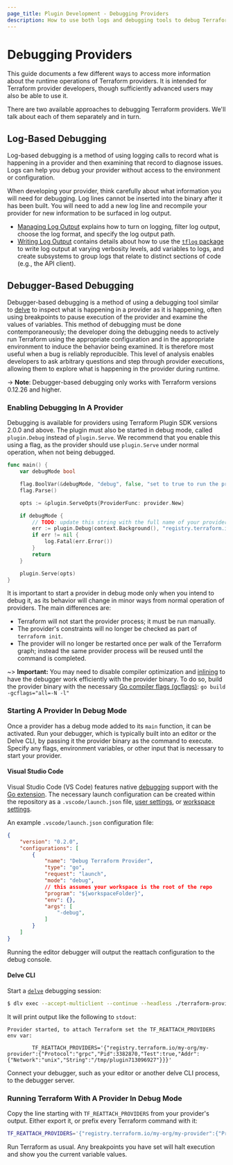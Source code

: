 ```yaml
---
page_title: Plugin Development - Debugging Providers
description: How to use both logs and debugging tools to debug Terraform providers.
---
```


# Debugging Providers

This guide documents a few different ways to access more information about the
runtime operations of Terraform providers. It is intended for Terraform
provider developers, though sufficiently advanced users may also be able to use
it.

There are two available approaches to debugging Terraform providers. We'll talk
about each of them separately and in turn.

## Log-Based Debugging

Log-based debugging is a method of using logging calls to record what is
happening in a provider and then examining that record to diagnose issues. Logs can help you debug your provider without access to the environment or configuration.

When developing your provider, think carefully about what information you will need for debugging. Log lines cannot be inserted into the binary after it has been built. You will need to add a new log line and recompile your provider for new information to be surfaced in log output.

- [Managing Log Output](/plugin/log/managing) explains how to turn on logging, filter log output, choose the log format, and specify the log output path.
- [Writing Log Output](/plugin/log/writing) contains details about how to use the [`tflog` package](https://pkg.go.dev/github.com/hashicorp/terraform-plugin-log/tflog) to write log output at varying verbosity levels, add variables to logs, and create subsystems to group logs that relate to distinct sections of code (e.g., the API client).

## Debugger-Based Debugging

Debugger-based debugging is a method of using a debugging tool similar to
[delve](https://github.com/go-delve/delve) to inspect what is happening in a
provider as it is happening, often using breakpoints to pause execution of the
provider and examine the values of variables. This method of debugging must be
done contemporaneously; the developer doing the debugging needs to actively run
Terraform using the appropriate configuration and in the appropriate
environment to induce the behavior being examined. It is therefore most useful
when a bug is reliably reproducible. This level of analysis enables developers to
ask arbitrary questions and step through provider executions, allowing them to
explore what is happening in the provider during runtime.

-> **Note**: Debugger-based debugging only works with Terraform versions
0.12.26 and higher.

### Enabling Debugging In A Provider

Debugging is available for providers using Terraform Plugin SDK versions 2.0.0
and above. The plugin must also be started in debug
mode, called `plugin.Debug` instead of `plugin.Serve`. We recommend that you
enable this using a flag, as the provider should use `plugin.Serve` under
normal operation, when not being debugged.

```go
func main() {
	var debugMode bool

	flag.BoolVar(&debugMode, "debug", false, "set to true to run the provider with support for debuggers like delve")
	flag.Parse()

	opts := &plugin.ServeOpts{ProviderFunc: provider.New}

	if debugMode {
		// TODO: update this string with the full name of your provider as used in your configs
		err := plugin.Debug(context.Background(), "registry.terraform.io/my-org/my-provider", opts)
		if err != nil {
			log.Fatal(err.Error())
		}
		return
	}

	plugin.Serve(opts)
}
```

It is important to start a provider in debug mode only when you intend
to debug it, as its behavior will change in minor ways from normal operation of
providers. The main differences are:

* Terraform will not start the provider process; it must be run manually.
* The provider's constraints will no longer be checked as part of `terraform
  init`.
* The provider will no longer be restarted once per walk of the Terraform
  graph; instead the same provider process will be reused until the command is
  completed.

~> **Important:** You may need to disable compiler optimization and
[inlining](https://en.wikipedia.org/wiki/Inline_expansion)
to have the debugger work efficiently with the provider binary.
To do so, build the provider binary with the necessary
[Go compiler flags (gcflags)](https://golang.org/cmd/compile/):
`go build -gcflags="all=-N -l"`

### Starting A Provider In Debug Mode

Once a provider has a debug mode added to its `main` function, it can be activated. Run your debugger, which is typically built into an editor or the Delve CLI, by passing it the provider binary as the command to execute. Specify any flags, environment variables, or other input that is necessary to start your provider.

#### Visual Studio Code

Visual Studio Code (VS Code) features native [debugging](https://code.visualstudio.com/docs/editor/debugging) support with the [Go extension](https://marketplace.visualstudio.com/items?itemName=golang.go). The necessary launch configuration can be created within the repository as a `.vscode/launch.json` file, [user settings](https://code.visualstudio.com/docs/editor/debugging#_global-launch-configuration), or [workspace settings](https://code.visualstudio.com/docs/editor/multi-root-workspaces#_workspace-launch-configurations).

An example `.vscode/launch.json` configuration file:

```json
{
    "version": "0.2.0",
    "configurations": [
        {
            "name": "Debug Terraform Provider",
            "type": "go",
            "request": "launch",
            "mode": "debug",
            // this assumes your workspace is the root of the repo
            "program": "${workspaceFolder}",
            "env": {},
            "args": [
                "-debug",
            ]
        }
    ]
}
```

Running the editor debugger will output the reattach configuration to the debug console.

#### Delve CLI

Start a [`delve`](https://github.com/go-delve/delve) debugging session:

```sh
$ dlv exec --accept-multiclient --continue --headless ./terraform-provider-example -- -debug
```

It will print output like the following to `stdout`:

```
Provider started, to attach Terraform set the TF_REATTACH_PROVIDERS env var:

        TF_REATTACH_PROVIDERS='{"registry.terraform.io/my-org/my-provider":{"Protocol":"grpc","Pid":3382870,"Test":true,"Addr":{"Network":"unix","String":"/tmp/plugin713096927"}}}'
```

Connect your debugger, such as your editor or another delve CLI process, to the debugger server.

### Running Terraform With A Provider In Debug Mode

Copy the line starting with `TF_REATTACH_PROVIDERS` from your provider's
output. Either export it, or prefix every Terraform command with it:

```sh
TF_REATTACH_PROVIDERS='{"registry.terraform.io/my-org/my-provider":{"Protocol":"grpc","Pid":3382870,"Test":true,"Addr":{"Network":"unix","String":"/tmp/plugin713096927"}}}' terraform apply
```

Run Terraform as usual. Any breakpoints you have set will halt execution and
show you the current variable values.
